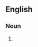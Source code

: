 {{also|yellow brick road}}
==English==

===Noun===
{{en-noun|head=[[yellow]][[-]][[brick]] [[road]]}}

# {{alternative form of|yellow brick road|lang=en}}